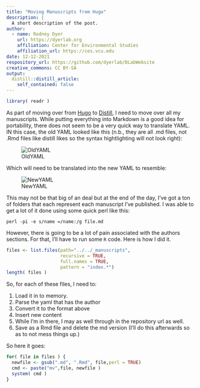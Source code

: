 ```yaml
---
title: "Moving Manuscripts from Hugo"
description: |
  A short description of the post.
author:
  - name: Rodney Dyer
    url: https://dyerlab.org
    affiliation: Center for Environmental Studies
    affiliation_url: https://ces.vcu.edu
date: 12-12-2021
respository_url: https://github.com/dyerlab/DLabWebsite
creative_commons: CC BY-SA
output:
  distill::distill_article:
    self_contained: false
---
```



```r
library( readr )
```

As part of moving over from [Hugo](https://gohugo.io) to [Distill](https://rstudio.github.io/distill/), I need to move over all my manuscripts.  While putting everything into Markdown is a good idea for portability, there does not seem to be a very quick way to translate YAML.  IN this case, the old YAML looked like this (n.b., they are all .md files, not .Rmd files like distill likes so the syntax hightlighting will not look right):

![OldYAML](OldYAML.png)

Which will need to be translated into the new YAML to resemble:

![NewYAML](NewYAML.png)

This may not be that big of an deal but at the end of the day, I've got a ton of folders that each represent each manuscript I've published.  I was able to get a lot of it done using some quick perl like this:

```
perl -pi -e s/name =/name:/g file.md
```

However, there is going to be a lot of pain associated with the authors sections.  For that, I'll have to run some `R` code.  Here is how I did it.


```r
files <- list.files(path="../../_manuscripts", 
                    recursive = TRUE,
                    full.names = TRUE,
                    pattern = "index.*")
length( files ) 
```

So, for each of these files, I need to:  

1. Load it in to memory.  
2. Parse the yaml that has the author
3. Convert it to the format above
4. Insert new content
5. While I'm in there, I may as well through in the repository url as well.
6. Save as a Rmd file and delete the md version (I'll do this afterwards so as to not mess things up.)

So here it goes:


```r
for( file in files ) { 
  newfile <- gsub(".md", ".Rmd", file,perl = TRUE)
  cmd <- paste("mv",file, newfile )
  system( cmd )
}
```





